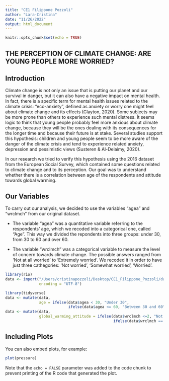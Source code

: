 ```yaml
---
title: "CE1 Filippone Pozzoli"
author: "Lara-Cristina"
date: "11/26/2022"
output: html_document
---
```


```r
knitr::opts_chunk$set(echo = TRUE)
```

## THE PERCEPTION OF CLIMATE CHANGE: ARE YOUNG PEOPLE MORE WORRIED?

## Introduction

Climate change is not only an issue that is putting our planet and our survival in danger, but it can also have a negative impact on mental health. In fact, there is a specific term for mental health issues related to the climate crisis: “eco-anxiety”, defined as anxiety or worry one might feel about climate change and its effects (Clayton, 2020).
Some subjects may be more prone than others to experience such mental distress. It seems logic to think that young people probably feel more anxious about climate change, because they will be the ones dealing with its consequences for the longer time and because their future is at stake. Several studies support this hypothesis: children and young people seem to be more aware of the danger of the climate crisis and tend to experience related anxiety, depression and pessimistic views (Susteren & Al-Delaimy, 2020).

In our research we tried to verify this hypothesis using the 2016 dataset from the European Social Survey, which contained some questions related to climate change and to its perception. Our goal was to understand whether there is a correlation between age of the respondents and attitude towards global warming.


## Our Variables 
To carry out our analysis, we decided to use the variables "agea" and "wrclmch" from our original dataset. 

- The variable "agea" was a quantitative variable referring to the respondents' age, which we recoded into a categorical one, called "Age". This way we divided the repondents into three groups: under 30, from 30 to 60 and over 60. 

- The variable "wrclmch" was a categorical variable to measure the level of concern towards climate change. The possible answers ranged from 'Not at all worried' to 'Extremely worried'. We recoded it in order to have just three cathegories: 'Not worried', 'Somewhat worried', 'Worried'. 


```r
library(rio)
data <- import("/Users/cristinapozzoli/Desktop/CE1_Filippone_Pozzoli/data_orig/ESS8e02_2.dta",
               encoding = "UTF-8")
```

```r
library(tidyverse)
data <- mutate(data, 
               age = ifelse(data$agea < 30, "Under 30", 
                            ifelse(data$agea <= 60, "Between 30 and 60", "Over 60" ) ))
data <- mutate(data, 
               global_warming_attitude = ifelse(data$wrclmch <=2, "Not Worried", 
                                                ifelse(data$wrclmch == 3, "Somewhat worried", "Worried")))

```
## Including Plots

You can also embed plots, for example:

```r
plot(pressure)
```

Note that the `echo = FALSE` parameter was added to the code chunk to prevent printing of the R code that generated the plot.
